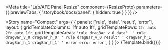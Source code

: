 
<Meta 
  title="Lab/AFE Panel Resize"
  component={ResizeProto}
  parameters={{ previewTabs: { 'storybook/docs/panel': { hidden: true } } }}
/>

<Story 
  name="Compact" 
  args={
    { panels: ['rule', 'data', 'result', 'error'], 
      layout: { 
        gridTemplateColumns: '1fr auto 1fr',
        gridTemplateRows: `2fr auto 2fr auto 1fr`,
        gridTemplateAreas:
          `'rule dragBar_v_0 data' 
          ' rule dragBar_v_0 dragBar_h_0'
          ' rule dragBar_v_0 result'
          ' dragBar_h_1 dragBar_h_1 dragBar_h_1'
          ' error error error'`,
      }
    }
  }>
  {Template.bind({})}
</Story>

 